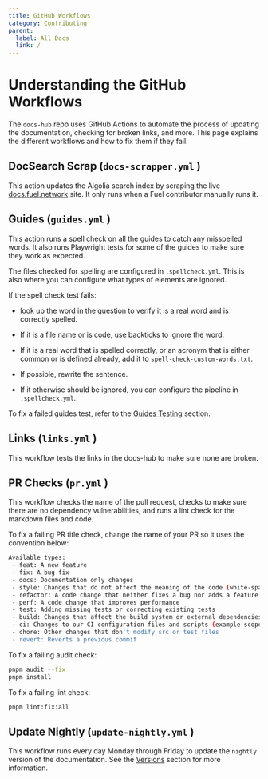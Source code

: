```yaml
---
title: GitHub Workflows
category: Contributing
parent:
  label: All Docs
  link: /
---
```


# Understanding the GitHub Workflows

The `docs-hub` repo uses GitHub Actions to automate the process of updating the documentation, checking for broken links, and more. This page explains the different workflows and how to fix them if they fail.

## DocSearch Scrap (`docs-scrapper.yml` )

This action updates the Algolia search index by scraping the live [docs.fuel.network](http://docs.fuel.network) site. It only runs when a Fuel contributor manually runs it.

## Guides (`guides.yml` )

This action runs a spell check on all the guides to catch any misspelled words. It also runs Playwright tests for some of the guides to make sure they work as expected.

The files checked for spelling are configured in `.spellcheck.yml`. This is also where you can configure what types of elements are ignored.

If the spell check test fails:

- look up the word in the question to verify it is a real word and is correctly spelled.
- If it is a file name or is code, use backticks to ignore the word.
- If it is a real word that is spelled correctly, or an acronym that is either common or is defined already, add it to `spell-check-custom-words.txt`.

- If possible, rewrite the sentence.
- If it otherwise should be ignored, you can configure the pipeline in `.spellcheck.yml`.

To fix a failed guides test, refer to the [Guides Testing](/docs/contributing/guides/#testing) section.

## Links (`links.yml` )

This workflow tests the links in the docs-hub to make sure none are broken.

## PR Checks (`pr.yml` )

This workflow checks the name of the pull request, checks to make sure there are no dependency vulnerabilities, and runs a lint check for the markdown files and code.

To fix a failing PR title check, change the name of your PR so it uses the convention below:

```sh
Available types:
 - feat: A new feature
 - fix: A bug fix
 - docs: Documentation only changes
 - style: Changes that do not affect the meaning of the code (white-space, formatting, missing semi-colons, etc)
 - refactor: A code change that neither fixes a bug nor adds a feature
 - perf: A code change that improves performance
 - test: Adding missing tests or correcting existing tests
 - build: Changes that affect the build system or external dependencies (example scopes: gulp, broccoli, npm)
 - ci: Changes to our CI configuration files and scripts (example scopes: Travis, Circle, BrowserStack, SauceLabs)
 - chore: Other changes that don't modify src or test files
 - revert: Reverts a previous commit
```

To fix a failing audit check:

```bash
pnpm audit --fix
pnpm install
```

To fix a failing lint check:

```bash
pnpm lint:fix:all 
```

## Update Nightly (`update-nightly.yml` )

This workflow runs every day Monday through Friday to update the `nightly` version of the documentation. See the [Versions](/docs/contributing/versions) section for more information.
